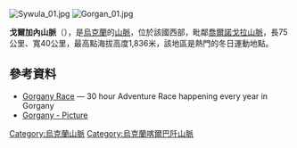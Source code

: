 [[Image:Sywula_01.jpg|thumb]]
[[Image:Gorgan_01.jpg|thumb]]

'''戈爾加內山脈'''（{{lang-uk|Ґорґани}}），是[[烏克蘭|烏克蘭]]的[[山脈|山脈]]，位於該國西部，毗鄰[[喬爾諾戈拉山脈|喬爾諾戈拉山脈]]，長75公里、寬40公里，最高點海拔高度1,836米，該地區是熱門的冬日運動地點。

==參考資料==
* [http://www.gorganyrace.com/ Gorgany Race] {{Wayback|url=http://www.gorganyrace.com/ |date=20210119030459 }} — 30 hour Adventure Race happening every year in Gorgany
* [https://web.archive.org/web/20141206212301/http://www.serwisgorski.pl/relacje/item/32-ukrai%C5%84ska-przygoda-gorgany Gorgany - Picture]

{{coord|48|30|N|24|00|E|display=title|region:UA_type:mountain_source:GNS-enwiki}}

{{Ukraine-geo-stub}}
[[Category:烏克蘭山脈|Category:烏克蘭山脈]]
[[Category:烏克蘭喀爾巴阡山脈|Category:烏克蘭喀爾巴阡山脈]]